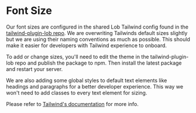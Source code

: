 
# Font Size

Our font sizes are configured in the shared Lob Tailwind config found in the [tailwind-plugin-lob repo](https://github.com/lob/tailwind-plugin-lob). We are overwriting Tailwinds default sizes slightly but we are using their naming conventions as much as possible. This should make it easier for developers with Tailwind experience to onboard.

To add or change sizes, you'll need to edit the theme in the tailwind-plugin-lob repo and publish the package to npm. Then install the latest package and restart your server.

We are also adding some global styles to default text elements like headings and paragraphs for a better developer experience. This way we won't need to add classes to every text element for sizing.

Please refer to [Tailwind's documentation](https://tailwindcss.com/docs/font-size) for more info.
